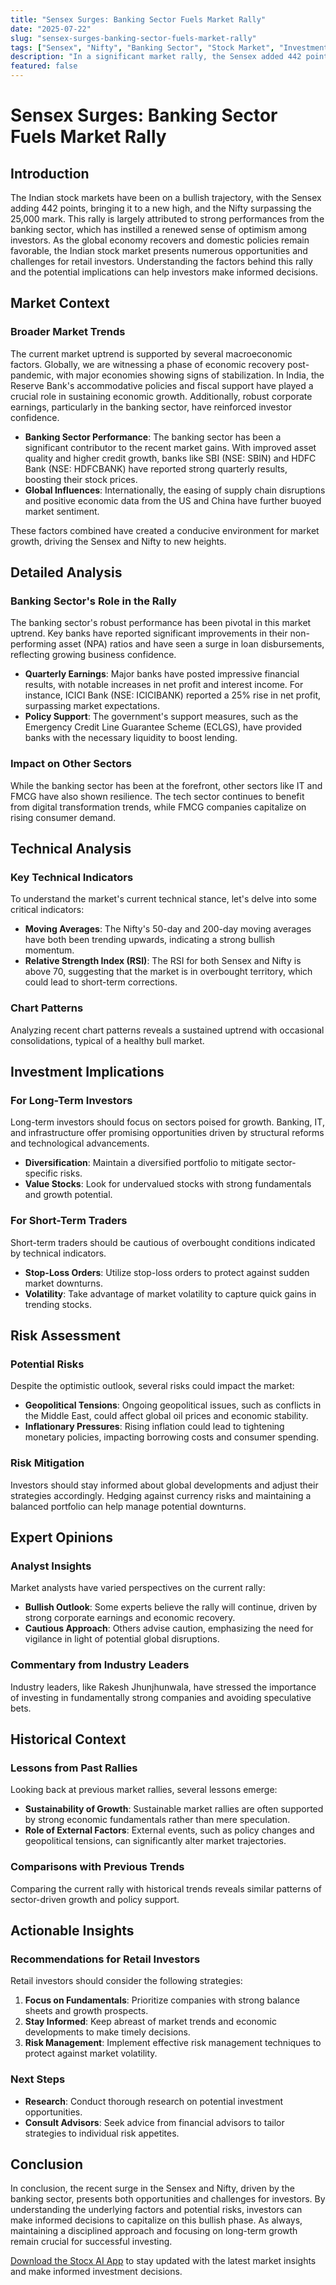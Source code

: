 ```yaml
---
title: "Sensex Surges: Banking Sector Fuels Market Rally"
date: "2025-07-22"
slug: "sensex-surges-banking-sector-fuels-market-rally"
tags: ["Sensex", "Nifty", "Banking Sector", "Stock Market", "Investment Strategies", "Market Analysis", "Technical Indicators"]
description: "In a significant market rally, the Sensex added 442 points while the Nifty climbed above the 25,000 mark, primarily driven by strong performances in the banking sector. This surge is a reflection of investor confidence bolstered by positive economic outlooks and robust quarterly results from major banks. The market rally, however, comes with potential risks, including geopolitical tensions and inflationary pressures, which investors need to monitor. This article provides a detailed analysis of the market trends, technical indicators, and investment strategies to help retail investors navigate this bullish phase effectively. We delve into the historical context of such rallies and offer actionable insights to maximize returns while mitigating risks."
featured: false
---
```


# Sensex Surges: Banking Sector Fuels Market Rally

## Introduction
The Indian stock markets have been on a bullish trajectory, with the Sensex adding 442 points, bringing it to a new high, and the Nifty surpassing the 25,000 mark. This rally is largely attributed to strong performances from the banking sector, which has instilled a renewed sense of optimism among investors. As the global economy recovers and domestic policies remain favorable, the Indian stock market presents numerous opportunities and challenges for retail investors. Understanding the factors behind this rally and the potential implications can help investors make informed decisions.

## Market Context
### Broader Market Trends
The current market uptrend is supported by several macroeconomic factors. Globally, we are witnessing a phase of economic recovery post-pandemic, with major economies showing signs of stabilization. In India, the Reserve Bank's accommodative policies and fiscal support have played a crucial role in sustaining economic growth. Additionally, robust corporate earnings, particularly in the banking sector, have reinforced investor confidence.

- **Banking Sector Performance**: The banking sector has been a significant contributor to the recent market gains. With improved asset quality and higher credit growth, banks like SBI (NSE: SBIN) and HDFC Bank (NSE: HDFCBANK) have reported strong quarterly results, boosting their stock prices.
- **Global Influences**: Internationally, the easing of supply chain disruptions and positive economic data from the US and China have further buoyed market sentiment.

These factors combined have created a conducive environment for market growth, driving the Sensex and Nifty to new heights.

## Detailed Analysis
### Banking Sector's Role in the Rally
The banking sector's robust performance has been pivotal in this market uptrend. Key banks have reported significant improvements in their non-performing asset (NPA) ratios and have seen a surge in loan disbursements, reflecting growing business confidence.

- **Quarterly Earnings**: Major banks have posted impressive financial results, with notable increases in net profit and interest income. For instance, ICICI Bank (NSE: ICICIBANK) reported a 25% rise in net profit, surpassing market expectations.
- **Policy Support**: The government's support measures, such as the Emergency Credit Line Guarantee Scheme (ECLGS), have provided banks with the necessary liquidity to boost lending.

### Impact on Other Sectors
While the banking sector has been at the forefront, other sectors like IT and FMCG have also shown resilience. The tech sector continues to benefit from digital transformation trends, while FMCG companies capitalize on rising consumer demand.

## Technical Analysis
### Key Technical Indicators
To understand the market's current technical stance, let's delve into some critical indicators:

- **Moving Averages**: The Nifty's 50-day and 200-day moving averages have both been trending upwards, indicating a strong bullish momentum.
- **Relative Strength Index (RSI)**: The RSI for both Sensex and Nifty is above 70, suggesting that the market is in overbought territory, which could lead to short-term corrections.

### Chart Patterns
Analyzing recent chart patterns reveals a sustained uptrend with occasional consolidations, typical of a healthy bull market.

## Investment Implications
### For Long-Term Investors
Long-term investors should focus on sectors poised for growth. Banking, IT, and infrastructure offer promising opportunities driven by structural reforms and technological advancements.

- **Diversification**: Maintain a diversified portfolio to mitigate sector-specific risks.
- **Value Stocks**: Look for undervalued stocks with strong fundamentals and growth potential.

### For Short-Term Traders
Short-term traders should be cautious of overbought conditions indicated by technical indicators.

- **Stop-Loss Orders**: Utilize stop-loss orders to protect against sudden market downturns.
- **Volatility**: Take advantage of market volatility to capture quick gains in trending stocks.

## Risk Assessment
### Potential Risks
Despite the optimistic outlook, several risks could impact the market:

- **Geopolitical Tensions**: Ongoing geopolitical issues, such as conflicts in the Middle East, could affect global oil prices and economic stability.
- **Inflationary Pressures**: Rising inflation could lead to tightening monetary policies, impacting borrowing costs and consumer spending.

### Risk Mitigation
Investors should stay informed about global developments and adjust their strategies accordingly. Hedging against currency risks and maintaining a balanced portfolio can help manage potential downturns.

## Expert Opinions
### Analyst Insights
Market analysts have varied perspectives on the current rally:

- **Bullish Outlook**: Some experts believe the rally will continue, driven by strong corporate earnings and economic recovery.
- **Cautious Approach**: Others advise caution, emphasizing the need for vigilance in light of potential global disruptions.

### Commentary from Industry Leaders
Industry leaders, like Rakesh Jhunjhunwala, have stressed the importance of investing in fundamentally strong companies and avoiding speculative bets.

## Historical Context
### Lessons from Past Rallies
Looking back at previous market rallies, several lessons emerge:

- **Sustainability of Growth**: Sustainable market rallies are often supported by strong economic fundamentals rather than mere speculation.
- **Role of External Factors**: External events, such as policy changes and geopolitical tensions, can significantly alter market trajectories.

### Comparisons with Previous Trends
Comparing the current rally with historical trends reveals similar patterns of sector-driven growth and policy support.

## Actionable Insights
### Recommendations for Retail Investors
Retail investors should consider the following strategies:

1. **Focus on Fundamentals**: Prioritize companies with strong balance sheets and growth prospects.
2. **Stay Informed**: Keep abreast of market trends and economic developments to make timely decisions.
3. **Risk Management**: Implement effective risk management techniques to protect against market volatility.

### Next Steps
- **Research**: Conduct thorough research on potential investment opportunities.
- **Consult Advisors**: Seek advice from financial advisors to tailor strategies to individual risk appetites.

## Conclusion
In conclusion, the recent surge in the Sensex and Nifty, driven by the banking sector, presents both opportunities and challenges for investors. By understanding the underlying factors and potential risks, investors can make informed decisions to capitalize on this bullish phase. As always, maintaining a disciplined approach and focusing on long-term growth remain crucial for successful investing.

[Download the Stocx AI App](https://stocx.co) to stay updated with the latest market insights and make informed investment decisions.
